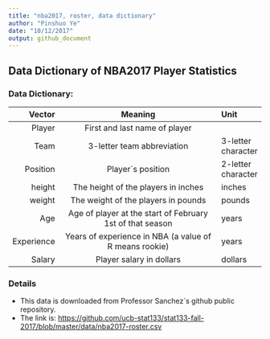 ```yaml
---
title: "nba2017, roster, data dictionary"
author: "Pinshuo Ye"
date: "10/12/2017"
output: github_document
---
```



## Data Dictionary of NBA2017 Player Statistics

### Data Dictionary:

**Vector**     |   **Meaning**                                            |  **Unit**
--------------:|:--------------------------------------------------------:|:------------
  Player       | First and last name of player                            | 
  Team         | 3-letter team abbreviation                          | 3-letter character
  Position     | Player`s position                                   | 2-letter character
  height       | The height of the players in inches                      | inches
  weight       | The weight of the players in pounds                      | pounds
  Age          | Age of player at the start of February 1st of that season| years
  Experience   | Years of experience in NBA (a value of R means rookie)   | years
  Salary       | Player salary in dollars                                 | dollars

### Details

* This data is downloaded from Professor Sanchez`s github public repository.
* The link is: [https://github.com/ucb-stat133/stat133-fall-2017/blob/master/data/nba2017-roster.csv](https://github.com/ucb-stat133/stat133-fall-2017/blob/master/data/nba2017-roster.csv)





